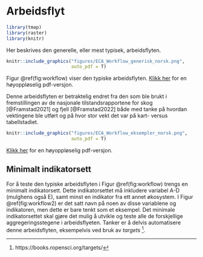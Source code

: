 # Arbeidsflyt


```r
library(tmap)
library(raster)
library(knitr)
```

Her beskrives den generelle, eller mest typisek, arbeidsflyten.

```r
knitr::include_graphics("figures/ECA_Workflow_generisk_norsk.png", 
                        auto_pdf = T)
```


Figur \@ref(fig:workflow) viser den typiske arbeidsflyten.
[Klikk her](https://github.com/NINAnor/tilstandsregnskap_NordreFollo2022/tree/main/figures/ECA_Workflow_generisk_norsk.pdf) for en høyoppløselig pdf-versjon.

Denne arbeidsflyten er betraktelig endret fra den som ble brukt i fremstillingen av de nasjonale tilstandsrapportene for skog [@Framstad2021] og fjell [@Framstad2022] både med tanke på hvordan vektingene ble utført og på hvor stor vekt det var på kart- versus tabellstadiet. 


```r
knitr::include_graphics("figures/ECA_Workflow_eksempler_norsk.png", 
                        auto_pdf = T)
```

[Klikk her](https://github.com/NINAnor/tilstandsregnskap_NordreFollo2022/tree/main/figures/ECA_Workflow_eksempler_norsk.pdf) for en høyoppløselig pdf-versjon.


## Minimalt indikatorsett
For å teste den typiske arbeidsflyten i Figur \@ref(fig:workflow) trengs en minimalt indikatorsett.
Dette indikatorsettet må inkludere variabel A-D (mulghens også E), samt minst en indikator fra ett annet økosystem.
I Figur \@ref(fig:workflow2) er det satt navn på noen av disse variablene og indikatoren, men dette er bare tenkt som et eksempel.
Det minimale indikatorsettet skal gjøre det mulig å utvikle og teste alle de forskjellige aggregeringsstegene i arbeidsflyeten.
Tanker er å delvis automatisere denne arbeidsflyten, eksempelvis ved bruk av *targets* ^[https://books.ropensci.org/targets/].